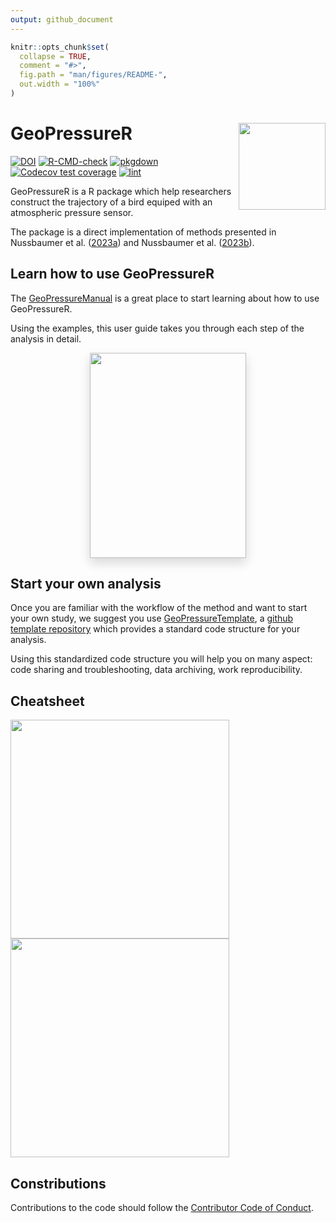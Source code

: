 ```yaml
---
output: github_document
---
```


<!-- README.md is generated from README.Rmd. Please edit that file -->

```r
knitr::opts_chunk$set(
  collapse = TRUE,
  comment = "#>",
  fig.path = "man/figures/README-",
  out.width = "100%"
)
```

# GeoPressureR <img src="man/figures/logo.png" align="right" height="139"/>

<!-- badges: start -->
[![DOI](https://zenodo.org/badge/DOI/10.5281/zenodo.7754457.svg)](https://doi.org/10.5281/zenodo.7754457)
[![R-CMD-check](https://github.com/Rafnuss/GeoPressureR/workflows/R-CMD-check/badge.svg)](https://github.com/Rafnuss/GeoPressureR/actions)
[![pkgdown](https://github.com/Rafnuss/GeoPressureR/actions/workflows/pkgdown.yaml/badge.svg)](https://github.com/Rafnuss/GeoPressureR/actions/workflows/pkgdown.yaml)
[![Codecov test
coverage](https://codecov.io/gh/Rafnuss/GeoPressureR/branch/master/graph/badge.svg)](https://app.codecov.io/gh/Rafnuss/GeoPressureR?branch=master)
[![lint](https://github.com/Rafnuss/GeoPressureR/actions/workflows/lint.yaml/badge.svg)](https://github.com/Rafnuss/GeoPressureR/actions/workflows/lint.yaml)
<!-- badges: end -->

GeoPressureR is a R package which help researchers construct the trajectory of a bird equiped with an atmospheric pressure sensor. 

The package is a direct implementation of methods presented in Nussbaumer et al. ([2023a](https://doi.org/10.1111/2041-210X.14043)) and Nussbaumer et al. ([2023b](https://doi.org/10.1111/2041-210X.14082)). 

## Learn how to use GeoPressureR

The [GeoPressureManual](https://raphaelnussbaumer.com/GeoPressureManual/) is a great place to start learning about how to use GeoPressureR.

Using the examples, this user guide takes you through each step of the analysis in detail.

<p align="center">
<a href="https://raphaelnussbaumer.com/GeoPressureManual/"><img src="https://github.com/Rafnuss/GeoPressureManual/raw/main/assets/cover.png" style="margin: 0 1rem 0 1rem;box-shadow: 0 .5rem 1rem rgba(0,0,0,.15);" align="center" width="250" height="328"></a></p>

## Start your own analysis

Once you are familiar with the workflow of the method and want to start your own study, we suggest you use [GeoPressureTemplate](https://github.com/Rafnuss/GeoPressureTemplate), a [github template repository](https://docs.github.com/en/repositories/creating-and-managing-repositories/creating-a-template-repository) which provides a standard code structure for your analysis. 

Using this standardized code structure you will help you on many aspect: code sharing and troubleshooting, data archiving, work reproducibility.

## Cheatsheet
<a href="https://github.com/Rafnuss/GeoPressureR/raw/master/man/figures/cheatsheet.pdf" target="_blank">
<img src="man/figures/cheatsheet-01.png" width="350"/>
<img src="man/figures/cheatsheet-02.png" width="350"/>
</a>

## Constributions

Contributions to the code should follow the [Contributor Code of Conduct](https://raphaelnussbaumer.com/GeoPressureR/CONTRIBUTING.html).
